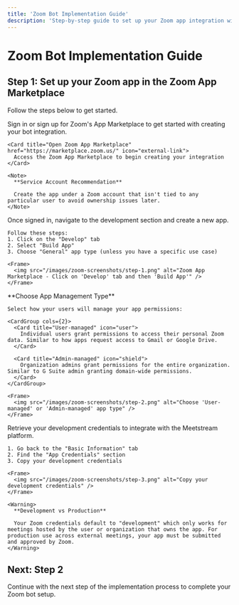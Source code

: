 ```yaml
---
title: 'Zoom Bot Implementation Guide'
description: 'Step-by-step guide to set up your Zoom app integration with Meetstream'
---
```


# Zoom Bot Implementation Guide

## Step 1: Set up your Zoom app in the Zoom App Marketplace

Follow the steps below to get started.

<Steps>
  <Step title="Login to the Zoom App Marketplace">
    Sign in or sign up for Zoom's App Marketplace to get started with creating your bot integration.

    <Card title="Open Zoom App Marketplace" href="https://marketplace.zoom.us/" icon="external-link">
      Access the Zoom App Marketplace to begin creating your integration
    </Card>

    <Note>
      **Service Account Recommendation**
      
      Create the app under a Zoom account that isn't tied to any particular user to avoid ownership issues later.
    </Note>
  </Step>

  <Step title="Create a new app">
    Once signed in, navigate to the development section and create a new app.

    Follow these steps:
    1. Click on the "Develop" tab
    2. Select "Build App"
    3. Choose "General" app type (unless you have a specific use case)

    <Frame>
      <img src="/images/zoom-screenshots/step-1.png" alt="Zoom App Marketplace - Click on 'Develop' tab and then 'Build App'" />
    </Frame>
  </Step>

  <Step title="Configure your new Zoom app">
    **Choose App Management Type**
    
    Select how your users will manage your app permissions:

    <CardGroup cols={2}>
      <Card title="User-managed" icon="user">
        Individual users grant permissions to access their personal Zoom data. Similar to how apps request access to Gmail or Google Drive.
      </Card>
      
      <Card title="Admin-managed" icon="shield">
        Organization admins grant permissions for the entire organization. Similar to G Suite admin granting domain-wide permissions.
      </Card>
    </CardGroup>

    <Frame>
      <img src="/images/zoom-screenshots/step-2.png" alt="Choose 'User-managed' or 'Admin-managed' app type" />
    </Frame>
  </Step>

  <Step title="Get your Zoom App Credentials">
    Retrieve your development credentials to integrate with the Meetstream platform.

    1. Go back to the "Basic Information" tab
    2. Find the "App Credentials" section
    3. Copy your development credentials

    <Frame>
      <img src="/images/zoom-screenshots/step-3.png" alt="Copy your development credentials" />
    </Frame>

    <Warning>
      **Development vs Production**
      
      Your Zoom credentials default to "development" which only works for meetings hosted by the user or organization that owns the app. For production use across external meetings, your app must be submitted and approved by Zoom.
    </Warning>
  </Step>
</Steps>

## Next: Step 2

Continue with the next step of the implementation process to complete your Zoom bot setup. 
